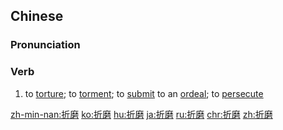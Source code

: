 ==Chinese==
{{zh-forms}}

===Pronunciation===
{{zh-pron
|m=zhémó,tl=y
|c=zit3 mo4
|mn=qz,tw,xm,zz:chiat-bôa/qz,twv:chiat-mô͘
|cat=v
}}

===Verb===
{{zh-verb}}

# to [[torture]]; to [[torment]]; to [[submit]] to an [[ordeal]]; to [[persecute]]

{{zh-cat|Intermediate}}

[[zh-min-nan:折磨]]
[[ko:折磨]]
[[hu:折磨]]
[[ja:折磨]]
[[ru:折磨]]
[[chr:折磨]]
[[zh:折磨]]